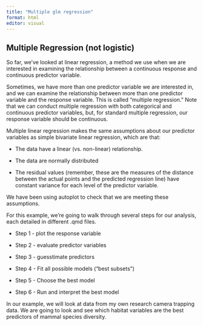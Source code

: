 ```yaml
---
title: "Multiple glm regression"
format: html
editor: visual
---
```


## Multiple Regression (not logistic)

So far, we've looked at linear regression, a method we use when we are interested in examining the relationship between a continuous response and continuous predictor variable.

Sometimes, we have more than one predictor variable we are interested in, and we can examine the relationship between more than one predictor variable and the response variable. This is called "multiple regression." Note that we can conduct multiple regression with both categorical and continuous predictor variables, but, for standard multiple regression, our response variable should be continuous.

Multiple linear regression makes the same assumptions about our predictor variables as simple bivariate linear regression, which are that:

-   The data have a linear (vs. non-linear) relationship.

-   The data are normally distributed

-   The residual values (remember, these are the measures of the distance between the actual points and the predicted regression line) have constant variance for each level of the predictor variable.

We have been using autoplot to check that we are meeting these assumptions.

For this example, we're going to walk through several steps for our analysis, each detailed in different .qmd files.

-   Step 1 - plot the response variable

-   Step 2 - evaluate predictor variables

-   Step 3 - guesstimate predictors

-   Step 4 - Fit all possible models ("best subsets")

-   Step 5 - Choose the best model

-   Step 6 - Run and interpret the best model

In our example, we will look at data from my own research camera trapping data. We are going to look and see which habitat variables are the best predictors of mammal species diversity.
